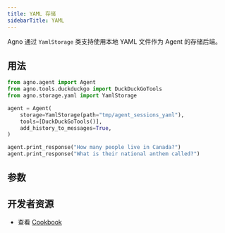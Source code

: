 ```yaml
---
title: YAML 存储
sidebarTitle: YAML
---
```


Agno 通过 `YamlStorage` 类支持使用本地 YAML 文件作为 Agent 的存储后端。

## 用法

```python yaml_storage_for_agent.py
from agno.agent import Agent
from agno.tools.duckduckgo import DuckDuckGoTools
from agno.storage.yaml import YamlStorage

agent = Agent(
    storage=YamlStorage(path="tmp/agent_sessions_yaml"),
    tools=[DuckDuckGoTools()],
    add_history_to_messages=True,
)

agent.print_response("How many people live in Canada?")
agent.print_response("What is their national anthem called?")
```

## 参数

<Snippet file="storage-yaml-params.mdx" />

## 开发者资源

- 查看 [Cookbook](https://github.com/agno-agi/agno/blob/main/cookbook/storage/yaml_storage/yaml_storage_for_agent.py)